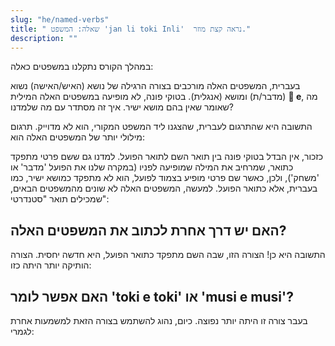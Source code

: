 ```yaml
---
slug: "he/named-verbs"
title: " שאלה: המשפט 'jan li toki Inli'  נראה קצת מוזר."
description: ""
---
```




במהלך הקורס נתקלנו במשפטים כאלה:

<List>
  <Sentence sl="jan li toki Inli." m="האיש/ה מדבר/ת אנגלית." />
  <Sentence sl="jan li musi Manka." m="האיש/ה משחק/ת מיינקראפט." />
</List>

בעברית, המשפטים האלה מורכבים בצורה הרגילה של נושא (האיש/האישה) נשוא (מדבר/ת) ומושא (אנגלית). בטוקי פונה, לא מופיעה במשפטים האלה המילית **󱤉 e**, מה שאומר שאין בהם מושא ישיר. איך זה מסתדר עם מה שלמדנו? 

התשובה היא שהתרגום לעברית, שהצגנו ליד המשפט המקורי, הוא לא מדוייק. תרגום מילולי יותר של המשפטים האלה הוא:

<List>
  <Sentence sl="jan li toki Inli." m="האיש/ה מדבר/ת ב'אנגליות' (בצורה אנגלית)." />
  <Sentence sl="jan li musi Manka." m="האיש/ה משחקת בצורה 'מיינקראפטית.'" />
</List>

כזכור, אין הבדל בטוקי פונה בין תואר השם לתואר הפועל. למדנו גם ששם פרטי מתפקד כתואר, שמרחיב את המילה שמופיעה לפניו (במקרה שלנו את הפועל 'מדבר' או 'משחק'), ולכן, כאשר שם פרטי מופיע בצמוד לפועל, הוא לא מתפקד כמושא ישיר, כמו בעברית, אלא כתואר הפועל. למעשה, המשפטים האלה לא שונים מהמשפטים הבאים, שמכילים תואר "סטנדרטי":

<List>
  <Sentence sl="jan li toki suwi." m="האיש/ה מדבר/ת נחמד (בצורה נחמדה)." />
  <Sentence sl="jan li musi pona." m="האיש/ה משחק/ת הייטב." />
</List>

## האם יש דרך אחרת לכתוב את המשפטים האלה?

התשובה היא כן! הצורה הזו, שבה השם מתפקד כתואר הפועל, היא חדשה יחסית. הצורה הותיקה יותר היתה כזו:

<List>
  <Sentence sl="jan li toki lon toki Inli." m="האיש/ה מדבר/ת באנגלית." />
  <Sentence sl="jan li toki kepeken toki Inli." m="האיש מדבר/ת באמצעות השפה האנגלית." />
  <Sentence sl="jan li musi lon musi Manka." m="האיש משחק במשחק 'מיינקראפט'." />
  <Sentence sl="jan li musi kepeken musi Manka." m="האיש משחק באמצעות המשחק 'מיינקראפט'." />
</List>

## האם אפשר לומר 'toki e toki' או 'musi e musi'?

בעבר צורה זו היתה יותר נפוצה. כיום, נהוג להשתמש בצורה הזאת למשמעות אחרת לגמרי:

<List>
  <Sentence sl="jan li toki e toki Inli." m="האיש/ה מדבר/ת על השפה האנגלית (חוקי לגמרי, אבל עם משמעות אחרת)" />
  <Sentence sl="jan li musi e musi Manka." m="האיש משעשע את המשחק 'מיינקראפט' (לא ממש הגיוני)." />
</List>

